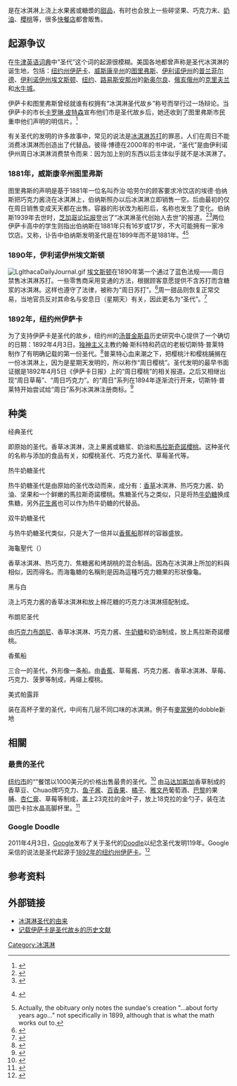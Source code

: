 {{noteTA
|G1=Food
|G2=USState
}}
{{2images|right|StrawberrySundae.jpg|150|Danryans3.jpg|150|草莓圣代|巧克力圣代}}
{{各地中文名
| name  = sundae
| cn = 圣代、新地<ref>{{Cite web |url = https://www.mcdonalds.com.cn/product/mcdonalds/desserts |title = 甜品 |publisher = 麦当劳 |language = zh-cn |accessdate = 2021-06-14 |archive-date = 2021-06-14 |archive-url = https://web.archive.org/web/20210614025514/https://www.mcdonalds.com.cn/product/mcdonalds/desserts }}</ref><ref>{{Cite web |url = https://www.bkchina.cn/product/dessert.html |title = 甜品 |publisher = 汉堡王 |language = zh-cn |accessdate = 2021-06-14 |archive-date = 2021-06-14 |archive-url = https://web.archive.org/web/20210614025601/https://www.bkchina.cn/product/dessert.html }}</ref>
| tw    = 圣代
| hk    = 新地
}}
{{地區用詞|cn=圣代|tw=cn|hk=新地|start={{lang-en|sundae}}|as=稱為}}是在冰淇淋上浇上水果酱或糖漿的[[甜品|甜品]]，有时也会放上一些碎坚果、巧克力末、[[黃油|奶油]]、[[馬拉斯奇諾櫻桃|櫻桃]]等，很多[[快餐店|快餐店]]都會販售。

== 起源争议 ==
在[[牛津英语词典|牛津英语词典]]中“圣代”这个词的起源很模糊。美国各地都曾声称是圣代冰淇淋的诞生地，包括：[[纽约州|纽约州]][[伊萨卡_(纽约州)|伊萨卡]]、[[威斯康辛州|威斯康辛州]]的[[图里弗斯|图里弗斯]]、[[伊利诺伊州|伊利诺伊州]]的[[普兰菲尔德|普兰菲尔德]]、[[埃文斯顿_(伊利诺伊州)|伊利诺伊州埃文斯顿]]、[[纽约|纽约]]、[[路易斯安那州|路易斯安那州]]的[[新奥尔良|新奥尔良]]、[[俄亥俄州|俄亥俄州]]的[[克里夫兰|克里夫兰]]和[[水牛城|水牛城]]。

伊萨卡和图里弗斯曾经就谁有权拥有“冰淇淋圣代故乡”称号而举行过一场辩论。当伊萨卡的市长[[卡罗琳·皮特森|卡罗琳·皮特森]]宣布他们市是圣代故乡后，她还收到了图里弗斯市民重申他们声明的明信片。<ref name=war>{{cite news |language=en|author=Laura Zaichkin |coauthors= |title=Sundae wars continue between Ithaca and Two Rivers |url= |quote= |work=[[伊萨卡日报|伊萨卡日报]] |date=2006年6月30日 |accessdate=2010-01-10 }}</ref>

有关圣代的发明的许多故事中，常见的说法是[[冰淇淋苏打|冰淇淋苏打]]的罪恶，人们在周日不能消费冰淇淋而创造出了代替品。彼得·博德在2000年的书''{{lang|en|The First Food Empire}}''中说，“圣代”是由伊利诺伊州周日冰淇淋消费禁令而来：因为加上别的东西以后主体似乎就不是冰淇淋了。

===1881年，威斯康辛州图里弗斯===
图里弗斯的声明是基于1881年一位名叫乔治·哈劳尔的顾客要求冷饮店的埃德·伯纳斯把巧克力酱浇在冰淇淋上，伯纳斯照办以后冰淇淋立即销售一空。后由最初的仅在周日销售变成天天都在出售。容器的形状改为船形后，名称也发生了变化。伯纳斯1939年去世时，[[芝加哥论坛报|芝加哥论坛报]]登出了“冰淇淋圣代创始人去世”的报道。<ref name="obit">{{cite news | title = Man Who Made First Ice Cream Sundae Is Dead | work = [[芝加哥论坛报|芝加哥论坛报]] | pages = 1  | publisher =  | date =1939年7月2日 | accessdate = 2007-06-27}}</ref><ref>{{cite web|language=en|url=http://www.tworiverseconomicdevelopment.org/relocation/history-sundae.htm|title=Two Rivers - The Real Birthplace of the Ice Cream Sundae|publisher=Two Rivers Economic Development|accessdate=2007-06-26|archive-date=2005-05-01|archive-url=https://web.archive.org/web/20050501071945/http://www.tworiverseconomicdevelopment.org/relocation/history-sundae.htm|dead-url=no}}</ref>两位伊萨卡高中的学生则指出伯纳斯在1881年只有16岁或17岁，不大可能拥有一家冷饮店。又称，讣告中伯纳斯发明圣代是在1899年而不是1881年。<ref name="ithacafluff">{{cite news |language=en| title = New intel in the sundae wars: IHS grads scoop up ice cream facts | work = [[伊萨卡日报|伊萨卡日报]]  | date = 2007-07-26 | url= http://www.theithacajournal.com/apps/pbcs.dll/article?AID=/20070626/NEWS01/706260304/1002 |accessdate = 2007-07-26}} {{Dead link|date=September 2010}}</ref><ref>Actually, the obituary only notes the sundae's creation "...about forty years ago..." not specifically in 1899, although that is what the math works out to.</ref>

=== 1890年，伊利诺伊州埃文斯顿 ===
[[File:LgIthacaDailyJournal.gif|thumb]]
[[埃文斯顿|埃文斯顿]]在1890年第一个通过了蓝色法规——周日禁售冰淇淋苏打。一些零售商采用变通的方法，根据顾客意愿提供不含苏打而含糖浆的冰淇淋。这样也遵守了法律，被称为“周日苏打”''{{lang|en|(Sunday soda)}}''。<ref name=heavenston>{{cite news |language=en |author= |coauthors= |title=Origin of the Ice Cream Sundae |url=http://www.epl.org/index.php?option=com_content&view=article&id=218&Itemid=331 |work=[[埃文斯顿|埃文斯顿]]图书馆 |date= |accessdate=2010-01-10 |archive-date=2020-10-30 |archive-url=https://web.archive.org/web/20201030161853/https://www.epl.org/index.php?option=com_content&view=article&id=218&Itemid=331 |dead-url=no }}</ref>周一甜品则恢复正常交易，当地官员反对其命名与安息日（星期天）有关，因此更名为“圣代”''{{lang|en|(Sundae)}}''。<ref>{{cite news |language=en |author= |coauthors= |title=The origin of ice-cream |url=http://news.bbc.co.uk/cbbcnews/hi/find_out/guides/tech/ice-cream/newsid_3634000/3634978.stm |6= |work=[[BBC|BBC]] |date=2004-09-07 |accessdate=2010-01-10 |archive-date=2017-06-26 |archive-url=https://web.archive.org/web/20170626033720/http://news.bbc.co.uk/cbbcnews/hi/find_out/guides/tech/ice-cream/newsid_3634000/3634978.stm |dead-url=no }}</ref>

=== 1892年，纽约州伊萨卡 ===
为了支持伊萨卡是圣代的故乡，纽约州的[[湯普金斯縣_(紐約州)|汤普金斯县]]历史研究中心提供了一个确切的日期：1892年4月3日。[[一位论派|独神主义]]主教约翰·斯科特和{{lang|en|Platt & Colt}}药店的老板切斯特·普莱特制作了有明确记载的第一份圣代。<ref>{{cite web |language=en |url=http://www.icecreamsundae.com/ithacasgift.html |title=Ithaca's Gift to the World |author=Michael Turback |year=2004 |accessdate=2007-06-26 |archive-date=2009-03-08 |archive-url=https://web.archive.org/web/20090308124439/http://icecreamsundae.com/ithacasgift.html |dead-url=no }}</ref>普莱特心血来潮之下，把樱桃汁和樱桃脯搁在一份冰淇淋上，因为是星期天发明的，所以称作“周日樱桃”''{{lang|en|(Cherry Sunday)}}''。圣代发明的最早书面证据是1892年4月5日《伊萨卡日报》上的“周日樱桃”的相关报道。之后又相继出现“周日草莓”、“周日巧克力”。{{lang|en|Platt & Colt}}的“周日”系列在1894年逐渐流行开来，切斯特·普莱特开始尝试给“周日”系列冰淇淋注册商标。<ref>{{cite web |language=en |url=http://www.visitithaca.com/sundaySundae.cfm |title=Documenting Ithaca New York as the Home of the Ice Cream Sundae |work=Ithaca Convention & Visitors Bureau |year=2007 |accessdate=2007-08-20 |deadurl=yes |archiveurl=https://web.archive.org/web/20070822093623/http://visitithaca.com//sundaySundae.cfm |archivedate=2007-08-22 }}</ref>

== 种类 ==
;经典圣代
即原始的圣代。香草冰淇淋，浇上果酱或糖浆、奶油和[[馬拉斯奇諾櫻桃|馬拉斯奇諾櫻桃]]。这种圣代的名称与添加的食品有关，如樱桃圣代、巧克力圣代、草莓圣代等。

;热牛奶糖圣代
热牛奶糖圣代是由原始的圣代改动而来，成分有：[[香草|香草]]冰淇淋、热巧克力酱、奶油、坚果和一个鲜嫩的馬拉斯奇諾櫻桃。焦糖圣代与之类似，只是将热[[牛奶糖|牛奶糖]]换成焦糖，另外[[花生酱|花生酱]]也可以作为热牛奶糖的代替品。

;双牛奶糖圣代
与热牛奶糖圣代类似，只是大了一倍并以[[香蕉船|香蕉船]]那样的容器盛放。

;海龜聖代（{{lang|en|turtle sundae}}）
香草冰淇淋、热巧克力、焦糖酱和烤胡桃的混合制品。因為在冰淇淋上所加的料與{{tsl|en|Turtles (chocolate)|海龜糖}}相似，因而得名。而海龜糖的名稱則是因為這種巧克力糖果的形狀像龜。

;黑与白
浇上巧克力酱的香草冰淇淋和放上棉花糖的巧克力冰淇淋搭配制成。

;布朗尼圣代
由[[巧克力布朗尼|巧克力布朗尼]]、香草冰淇淋、巧克力酱、[[牛奶糖|牛奶糖]]和奶油制成，放上馬拉斯奇諾櫻桃。

;香蕉船
{{Main|香蕉船}}
三合一的圣代，外形像一条船。由[[香蕉|香蕉]]、草莓酱、巧克力酱、香草冰淇淋、草莓、巧克力、菠萝等制成，再缀上樱桃。

;美式帕露菲
装在高杯子里的圣代，中间有几层不同口味的冰淇淋。例子有[[麥當勞|麥當勞]]的dobble新地

==相關==
=== 最贵的圣代 ===
[[纽约市|纽约市]]的“{{lang|en|Serendipity 3}}”餐馆以1000美元的价格出售最贵的圣代。<ref>{{cite web |language=en |url=http://www.serendipity3.com/food.htm |title=Serious Food |publisher=Serendipity3 |accessdate=2006-06-26 |archive-url=https://www.webcitation.org/67Kknc7CX?url=http://www.serendipity3.com/food.htm |archive-date=2012-05-01 |dead-url=yes }}</ref> 由[[马达加斯加|马达加斯加]]香草制成的香草豆、Chuao牌巧克力、[[鱼子酱|鱼子酱]]、[[百香果|百香果]]、[[橘子|橘子]]、[[雅文邑|雅文邑]]葡萄酒、[[巴黎|巴黎]]的果脯、[[杏仁膏|杏仁膏]]、草莓等制成，盖上23克拉的金叶子，放上18克拉的金勺子，装在法国巴卡拉水晶高脚杯里。<ref>{{cite web |language=en |url=http://www.dailyolive.com/got_1000_why_no.html |title=Got $1,000? Why Not Try a Golden Opulence Sundae? |publisher=Daily Olive |accessdate=2006-09-02 |deadurl=yes |archiveurl=https://web.archive.org/web/20060815215415/http://www.dailyolive.com/got_1000_why_no.html |archivedate=2006-08-15 }}</ref>

=== Google Doodle ===
2011年4月3日，[[Google|Google]]发布了关于圣代的[[Doodle|Doodle]]以纪念圣代发明119年。Google采信的说法是圣代起源于[[#1892年，纽约州伊萨卡|1892年的纽约州伊萨卡]]。<ref>{{cite web|language=zh|url=http://news.mydrivers.com/1/190/190157.htm|title=Google今日涂鸦：圣代冰淇淋发明119周年|publisher=驱动之家|accessdate=2011-04-07|archive-date=2020-03-04|archive-url=https://web.archive.org/web/20200304102325/http://news.mydrivers.com/1/190/190157.htm|dead-url=no}}</ref>

== 参考资料 ==
{{reflist}}

== 外部链接 ==
* [http://www.kzeng.info/node/781 冰淇淋圣代的由来] {{Wayback|url=http://www.kzeng.info/node/781 |date=20160312104208 }}
* [https://web.archive.org/web/20070822093623/http://visitithaca.com//sundaySundae.cfm 记载伊萨卡是圣代故乡的历史文献]

[[Category:冰淇淋|Category:冰淇淋]]